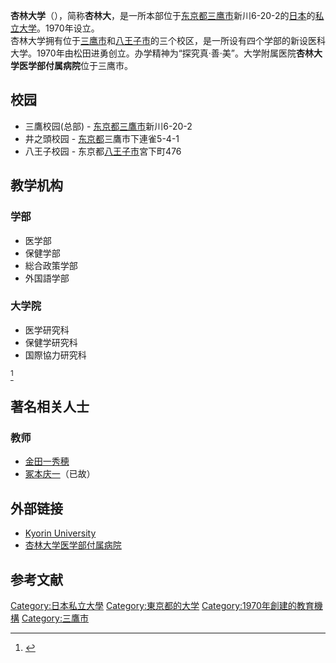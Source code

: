 {{expand|time=2015-01-07T06:05:07+00:00}}
{{大学(日本)
| 国=日本
| 大学名=杏林大学
| ふりがな=きょうりんだいがく
| 英称=Kyorin University
| 画像=Kyorin University Hospital.JPG
| 画像説明=杏林大学医学部付属病院
| 大学設置年=1970年
| 創立年=1966年
| 学校種別=[[私立大學|私立]]
| 設置者=学校法人杏林学園
| 本部所在地=[[东京都|东京都]][[三鷹市|三鷹市]]新川6-20-2
| キャンパス=三鷹(東京都三鷹市新川)<br />井之頭(東京都三鷹市下連雀)<br />八王子(東京都八王子市宮下町)
| 学部=医学部<br />保健学部<br />総合政策学部<br />外国語学部
| 研究科=医学研究科<br />保健学研究科<br />国際協力研究科
| 大学の略称=杏林
| ウェブサイト= {{URL|https://www.kyorin-u.ac.jp}}
}}
'''杏林大学'''（{{lang-ja|きょうりんだいがく}}），简称'''杏林大'''，是一所本部位于[[东京都|东京都]][[三鹰市|三鹰市]]新川6-20-2的[[日本|日本]]的[[私立大学|私立大学]]。1970年设立。
<br />
杏林大学拥有位于[[三鹰市|三鹰市]]和[[八王子市|八王子市]]的三个校区，是一所设有四个学部的新设医科大学。1970年由松田进勇创立。办学精神为“探究真·善·美”。大学附属医院'''杏林大学医学部付属病院'''位于三鹰市。

== 校园 ==
* 三鷹校园(总部) - [[东京都|东京都]][[三鷹市|三鷹市]]新川6-20-2
* 井之頭校园 - [[东京都|东京都]]三鷹市下連雀5-4-1
* 八王子校园 - 东京都[[八王子市|八王子市]]宮下町476

== 教学机构 ==
=== 学部 ===
* 医学部
* 保健学部
* 総合政策学部
* 外国語学部
=== 大学院 ===
* 医学研究科
* 保健学研究科
* 国際協力研究科
<ref>{{Cite web |url=https://www.kyorin-u.ac.jp/univ/faculty/ |title=学部·大学院 |access-date=2022-05-29 |archive-date=2022-03-19 |archive-url=https://web.archive.org/web/20220319210154/http://www.kyorin-u.ac.jp/univ/faculty/ }}</ref>

== 著名相关人士 ==
=== 教师 ===
* [[金田一秀穂|金田一秀穂]]
* [[冢本庆一|冢本庆一]]（已故）

==外部链接==
*[https://www.kyorin-u.ac.jp Kyorin University] {{Wayback|url=https://www.kyorin-u.ac.jp/ |date=20210126154045 }}
*[https://www.kyorin-u.ac.jp/hospital/ 杏林大学医学部付属病院] {{Wayback|url=https://www.kyorin-u.ac.jp/hospital/ |date=20210301203744 }}

==参考文献==
{{reflist}}


{{八王子学園都市大学}}
{{authority control}}
[[Category:日本私立大學|Category:日本私立大學]]
[[Category:東京都的大学|Category:東京都的大学]]
[[Category:1970年創建的教育機構|Category:1970年創建的教育機構]]
[[Category:三鷹市|Category:三鷹市]]